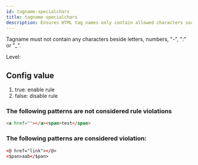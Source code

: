 ```yaml
---
id: tagname-specialchars
title: tagname-specialchars
description: Ensures HTML tag names only contain allowed characters such as letters, numbers, hyphens, colons, or underscores.
---
```



Tagname must not contain any characters beside letters, numbers, "-", ":" or "\_".

Level: <Badge text="Error" variant="danger" />

## Config value

1. true: enable rule
2. false: disable rule

### The following patterns are **not** considered rule violations

```html
<a href=""></a><span>test</span>
```

### The following patterns are considered violation:

```html
<@ href="link"></@>
<$pan>aab</$pan>
```
